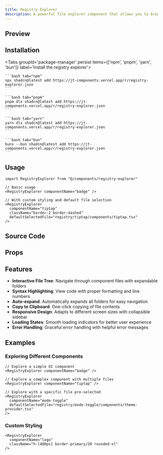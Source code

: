 ```yaml
---
title: Registry Explorer
description: A powerful file explorer component that allows you to browse and view component files from your registry with syntax highlighting and interactive navigation
---
```



## Preview

<RegistryPreview>
    <div className="w-full max-w-6xl">
        <RegistryExplorer 
          componentName="registry-explorer" 
          defaultSelectedFile="registry/registry-explorer/components/registry-explorer.tsx" 
        />
    </div>
</RegistryPreview>

## Installation

<div className="w-full flex justify-end">
    <OpenInV0Button url="https://jt-components.vercel.app/r/registry-explorer.json" />
</div>

<Tabs groupId='package-manager' persist items={['npm', 'pnpm', 'yarn', 'bun']} label='Install the registry explorer'>

    ```bash tab="npm"
    npx shadcn@latest add https://jt-components.vercel.app/r/registry-explorer.json
    ```

    ```bash tab="pnpm"
    pnpm dlx shadcn@latest add https://jt-components.vercel.app/r/registry-explorer.json
    ```

    ```bash tab="yarn"
    yarn dlx shadcn@latest add https://jt-components.vercel.app/r/registry-explorer.json
    ```

    ```bash tab="bun"
    bunx --bun shadcn@latest add https://jt-components.vercel.app/r/registry-explorer.json
    ```
</Tabs>

## Usage

```tsx
import RegistryExplorer from "@/components/registry-explorer"
```

```tsx
// Basic usage
<RegistryExplorer componentName="badge" />

// With custom styling and default file selection
<RegistryExplorer 
  componentName="tiptap"
  className="border-2 border-dashed"
  defaultSelectedFile="registry/tiptap/components/tiptap.tsx"
/>
```

## Source Code

<RegistryExplorer 
  componentName="registry-explorer" 
  defaultSelectedFile="registry/registry-explorer/components/registry-explorer.tsx" 
/>

## Props

<AutoTypeTable path="./registry/registry-explorer/components/registry-explorer.tsx" name="RegistryExplorerProps" />

## Features

- **Interactive File Tree**: Navigate through component files with expandable folders
- **Syntax Highlighting**: View code with proper formatting and line numbers
- **Auto-expand**: Automatically expands all folders for easy navigation
- **Copy to Clipboard**: One-click copying of file contents
- **Responsive Design**: Adapts to different screen sizes with collapsible sidebar
- **Loading States**: Smooth loading indicators for better user experience
- **Error Handling**: Graceful error handling with helpful error messages

## Examples

### Exploring Different Components

```tsx
// Explore a simple UI component
<RegistryExplorer componentName="badge" />

// Explore a complex component with multiple files
<RegistryExplorer componentName="tiptap" />

// Explore with a specific file pre-selected
<RegistryExplorer 
  componentName="mode-toggle"
  defaultSelectedFile="registry/mode-toggle/components/theme-provider.tsx"
/>
```

### Custom Styling

```tsx
<RegistryExplorer 
  componentName="logo"
  className="h-[400px] border-primary/20 rounded-xl"
/>
```